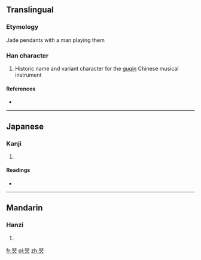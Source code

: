 {{also|琴|琹}}
==Translingual==

===Etymology===
Jade pendants with a man playing them

===Han character===
{{Han char|rn=96|rad=玉|as=06|sn=10|four=|canj=一土人 (MGO)}}

# Historic name and variant character for the [[guqin]] Chinese musical instrument

====References====
* {{Han ref|kx=0731.010|dkj=20957|dj=1142.150|hdz=21109.100|uh=73E1|ud=29665}}

----

==Japanese==

===Kanji===
{{ja-kanji|grade=|rs=玉06}}

# {{defn|Japanese|sort=玉06}}

====Readings====
* {{ja-readings|on=[[きん]] (kin)|kun=[[こと]] (koto)}}

----

==Mandarin==

===Hanzi===
{{cmn-hanzi|pin=[[qín]] ([[qin2]])|wg=ch'in<sup>2</sup>}}

# {{defn|Mandarin|sort=玉06}}

[[fr:珡]]
[[pl:珡]]
[[zh:珡]]